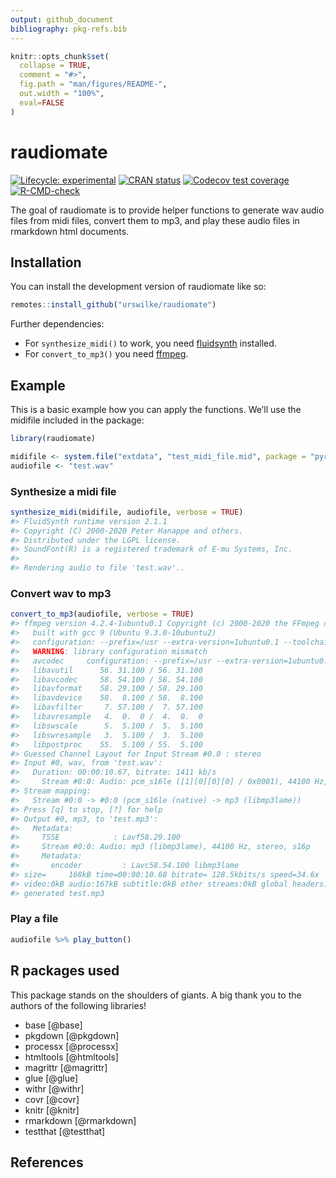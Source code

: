 ```yaml
---
output: github_document
bibliography: pkg-refs.bib
---
```


<!-- README.md is generated from README.Rmd. Please edit that file -->

```r
knitr::opts_chunk$set(
  collapse = TRUE,
  comment = "#>",
  fig.path = "man/figures/README-",
  out.width = "100%",
  eval=FALSE
)
```

# raudiomate

<!-- badges: start -->
[![Lifecycle: experimental](https://img.shields.io/badge/lifecycle-experimental-orange.svg)](https://lifecycle.r-lib.org/articles/stages.html#experimental)
[![CRAN status](https://www.r-pkg.org/badges/version/raudiomate)](https://CRAN.R-project.org/package=raudiomate)
[![Codecov test coverage](https://codecov.io/gh/urswilke/raudiomate/branch/master/graph/badge.svg)](https://app.codecov.io/gh/urswilke/raudiomate?branch=master)
[![R-CMD-check](https://github.com/urswilke/raudiomate/workflows/R-CMD-check/badge.svg)](https://github.com/urswilke/raudiomate/actions)
<!-- badges: end -->

The goal of raudiomate is to provide helper functions to generate wav audio files from 
midi files, convert them to mp3, and play these audio files in rmarkdown html documents. 

## Installation

You can install the development version of raudiomate like so:

``` r
remotes::install_github("urswilke/raudiomate")
```

Further dependencies:

* For `synthesize_midi()` to work, you need [fluidsynth](https://www.fluidsynth.org/) installed.
* For `convert_to_mp3()` you need [ffmpeg](https://www.ffmpeg.org/).

## Example

This is a basic example how you can apply the functions. We'll use the midifile included in the package:

```r
library(raudiomate)

midifile <- system.file("extdata", "test_midi_file.mid", package = "pyramidi")
audiofile <- "test.wav"
```

### Synthesize a midi file

```r
synthesize_midi(midifile, audiofile, verbose = TRUE)
#> FluidSynth runtime version 2.1.1
#> Copyright (C) 2000-2020 Peter Hanappe and others.
#> Distributed under the LGPL license.
#> SoundFont(R) is a registered trademark of E-mu Systems, Inc.
#> 
#> Rendering audio to file 'test.wav'..
```

### Convert wav to mp3
```r
convert_to_mp3(audiofile, verbose = TRUE)
#> ffmpeg version 4.2.4-1ubuntu0.1 Copyright (c) 2000-2020 the FFmpeg developers
#>   built with gcc 9 (Ubuntu 9.3.0-10ubuntu2)
#>   configuration: --prefix=/usr --extra-version=1ubuntu0.1 --toolchain=hardened --libdir=/usr/lib/x86_64-linux-gnu --incdir=/usr/include/x86_64-linux-gnu --arch=amd64 --enable-gpl --disable-stripping --enable-avresample --disable-filter=resample --enable-avisynth --enable-gnutls --enable-ladspa --enable-libaom --enable-libass --enable-libbluray --enable-libbs2b --enable-libcaca --enable-libcdio --enable-libcodec2 --enable-libflite --enable-libfontconfig --enable-libfreetype --enable-libfribidi --enable-libgme --enable-libgsm --enable-libjack --enable-libmp3lame --enable-libmysofa --enable-libopenjpeg --enable-libopenmpt --enable-libopus --enable-libpulse --enable-librsvg --enable-librubberband --enable-libshine --enable-libsnappy --enable-libsoxr --enable-libspeex --enable-libssh --enable-libtheora --enable-libtwolame --enable-libvidstab --enable-libvorbis --enable-libvpx --enable-libwavpack --enable-libwebp --enable-libx265 --enable-libxml2 --enable-libxvid --enable-libzmq --enable-libzvbi --enable-lv2 --enable-omx --enable-openal --enable-opencl --enable-opengl --enable-sdl2 --enable-libdc1394 --enable-libdrm --enable-libiec61883 --enable-nvenc --enable-chromaprint --enable-frei0r --enable-libx264 --enable-shared
#>   WARNING: library configuration mismatch
#>   avcodec     configuration: --prefix=/usr --extra-version=1ubuntu0.1 --toolchain=hardened --libdir=/usr/lib/x86_64-linux-gnu --incdir=/usr/include/x86_64-linux-gnu --arch=amd64 --enable-gpl --disable-stripping --enable-avresample --disable-filter=resample --enable-avisynth --enable-gnutls --enable-ladspa --enable-libaom --enable-libass --enable-libbluray --enable-libbs2b --enable-libcaca --enable-libcdio --enable-libcodec2 --enable-libflite --enable-libfontconfig --enable-libfreetype --enable-libfribidi --enable-libgme --enable-libgsm --enable-libjack --enable-libmp3lame --enable-libmysofa --enable-libopenjpeg --enable-libopenmpt --enable-libopus --enable-libpulse --enable-librsvg --enable-librubberband --enable-libshine --enable-libsnappy --enable-libsoxr --enable-libspeex --enable-libssh --enable-libtheora --enable-libtwolame --enable-libvidstab --enable-libvorbis --enable-libvpx --enable-libwavpack --enable-libwebp --enable-libx265 --enable-libxml2 --enable-libxvid --enable-libzmq --enable-libzvbi --enable-lv2 --enable-omx --enable-openal --enable-opencl --enable-opengl --enable-sdl2 --enable-libdc1394 --enable-libdrm --enable-libiec61883 --enable-nvenc --enable-chromaprint --enable-frei0r --enable-libx264 --enable-shared --enable-version3 --disable-doc --disable-programs --enable-libaribb24 --enable-liblensfun --enable-libopencore_amrnb --enable-libopencore_amrwb --enable-libtesseract --enable-libvo_amrwbenc
#>   libavutil      56. 31.100 / 56. 31.100
#>   libavcodec     58. 54.100 / 58. 54.100
#>   libavformat    58. 29.100 / 58. 29.100
#>   libavdevice    58.  8.100 / 58.  8.100
#>   libavfilter     7. 57.100 /  7. 57.100
#>   libavresample   4.  0.  0 /  4.  0.  0
#>   libswscale      5.  5.100 /  5.  5.100
#>   libswresample   3.  5.100 /  3.  5.100
#>   libpostproc    55.  5.100 / 55.  5.100
#> Guessed Channel Layout for Input Stream #0.0 : stereo
#> Input #0, wav, from 'test.wav':
#>   Duration: 00:00:10.67, bitrate: 1411 kb/s
#>     Stream #0:0: Audio: pcm_s16le ([1][0][0][0] / 0x0001), 44100 Hz, stereo, s16, 1411 kb/s
#> Stream mapping:
#>   Stream #0:0 -> #0:0 (pcm_s16le (native) -> mp3 (libmp3lame))
#> Press [q] to stop, [?] for help
#> Output #0, mp3, to 'test.mp3':
#>   Metadata:
#>     TSSE            : Lavf58.29.100
#>     Stream #0:0: Audio: mp3 (libmp3lame), 44100 Hz, stereo, s16p
#>     Metadata:
#>       encoder         : Lavc58.54.100 libmp3lame
#> size=     168kB time=00:00:10.68 bitrate= 128.5kbits/s speed=34.6x    
#> video:0kB audio:167kB subtitle:0kB other streams:0kB global headers:0kB muxing overhead: 0.147640%
#> generated test.mp3

```

### Play a file

```r
audiofile %>% play_button()
```



<!-- 
The following as well as the bibtex file "pkg-refs.bib" were automatically
created with the commands:
library(grateful)
pkgs <- scan_packages()
# don't know why including "R" gives an error ??
pkgs <- pkgs[!pkgs %in% c("raudiomate")]
cites <- get_citations(pkgs)
rmd <- create_rmd(cites)

-> then copy the list in the created refs.Rmd below

-->

## R packages used

This package stands on the shoulders of giants. A big thank you to the authors of the following libraries!

- base [@base]
- pkgdown [@pkgdown]
- processx [@processx]
- htmltools [@htmltools]
- magrittr [@magrittr]
- glue [@glue]
- withr [@withr]
- covr [@covr]
- knitr [@knitr]
- rmarkdown [@rmarkdown]
- testthat [@testthat]

## References

